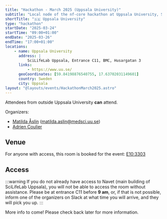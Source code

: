 ```yaml
---
title: "Hackathon - March 2025 (Uppsala University)"
subtitle: "Local node of the nf-core hackathon at Uppsala University, Sweden"
shortTitle: "🇸🇪 Uppsala University"
type: "hackathon"
startDate: "2025-03-24"
startTime: "09:00+01:00"
endDate: "2025-03-26"
endTime: "17:00+01:00"
locations:
    - name: Uppsala University
      address: |
          SciLifeLab Uppsala, Entrance C11, BMC, Husargatan 3
      links:
          - https://www.uu.se/
      geoCoordinates: [59.84198876540755, 17.63702031149601]
      country: Sweden
      city: Uppsala
layout: "@layouts/events/HackathonMarch2025.astro"
---
```


Attendees from outside Uppsala University **can** attend.

Organizers:

-   [<i class="fab fa-slack"></i> Matilda Åslin](https://nfcore.slack.com/team/UN7VCPD35) ([matilda.aslin@medsci.uu.se](mailto:matilda.aslin@medsci.uu.se))
-   [<i class="fab fa-slack"></i> Adrien Coulier](https://nfcore.slack.com/team/U044S8RL7K7)

## Venue

For anyone with access, this room is booked for the event: [E10:3303](https://link.mazemap.com/IrrlLmuc)

## Access

:::warning
If you do not already have access to Navet (main building of SciLifeLab Uppsala), you will not be able to access the room without assistance. Please be at entrance C11 before **9 am**, or, if that is not possible, inform one of the organizers on Slack at what time you will arrive, and they will pick you up.
:::

More info to come! Please check back later for more information.
